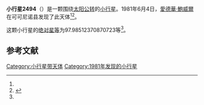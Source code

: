 {{Infobox planet
| bgcolour = #FFFFC0
| name = 2494 Inge
| symbol = 
| image = 
| caption = 
| discovery = yes
| discovery_ref = 
| discoverer = [[愛德華·鮑威爾|愛德華·鮑威爾]]
| discovery_site = [[可可尼诺县|可可尼诺县]] 
| discovered = 1981年6月4日
| designations = yes
| mp_name = 
| named_after = 
| alt_names = 1981 LF/ 1935 HG / 1935 JC / 1935 KM / 1936 NF / 1952 KK1 / 1954 UO1 / 1955 YE / 1961 CN / 1971 SR2 / 1977 XG
| mp_category = [[主带小行星|主带小行星]]
| orbit_ref = <ref name="a">[http://ssd.jpl.nasa.gov/sbdb.cgi?sstr=2494 2494 Inge] {{Wayback|url=http://ssd.jpl.nasa.gov/sbdb.cgi?sstr=2494 |date=20210724200933 }}，小行星數據庫瀏覽器（JPL Small-Body Database Browser）－[[美国国家航空航天局|美国国家航空航天局]]喷气推进实验室</ref>
| epoch = 2456400.5 (2013年4月18日更新)
| aphelion = {{convert|3.373281896068497|AU|km|3|abbr=on|lk=out}}
| perihelion = {{convert|2.94146763253188|AU|km|3|abbr=on}}
| semimajor = {{convert|3.157374764300188|AU|km|3|abbr=on}}
| eccentricity = 0.068381851
| period = 2049.215476 [[日|日]]<br />5.61[[儒略年|儒略年]]
| avg_speed = 
| inclination = 11.5409649936626
| asc_node = 283.2908613539715
| mean_anomaly = 
| arg_peri = 97.98512370870723
| satellites = 
| physical_characteristics = yes
| dimensions = 
| mass = 
| density = 
| surface_grav = 
| escape_velocity = 
| sidereal_day = 
| axial_tilt = 
| pole_ecliptic_lat = 
| pole_ecliptic_lon = 
| albedo = 
| temperatures= 
| temp_name1 = 
| mean_temp_1 = 
| max_temp_1 = 
| temp_name2 = 
| max_temp_2 = 
| spectral_type = 
| abs_magnitude = 97.98512370870723
}}

'''小行星2494'''（{{lang-en|2494 Inge}}）是一颗围绕[[太阳|太阳]][[公转|公转]]的[[小行星|小行星]]。1981年6月4日，[[愛德華·鮑威爾|愛德華·鮑威爾]]在可可尼诺县发现了此天体<ref name="a" /><ref>{{cite news|title=小行星列表|url=http://cfa-www.harvard.edu/iau/lists/NumberedMPs.txt|accessdate=2013-07-08|newspaper=哈佛大学|archive-date=2008-05-17|archive-url=https://web.archive.org/web/20080517010638/http://cfa-www.harvard.edu/iau/lists/NumberedMPs.txt|dead-url=no}}</ref>。

这颗小行星的[[绝对星等|绝对星等]]为97.98512370870723等<ref name="a" />。

==参考文献==
{{reflist}}
{{Minor Planet Number|[[小行星2493|小行星2493]]|[[小行星2495|小行星2495]]}}

{{小天体}}

[[Category:小行星带天体|Category:小行星带天体]]
[[Category:1981年发现的小行星|Category:1981年发现的小行星]]

{{asteroid-stub}}